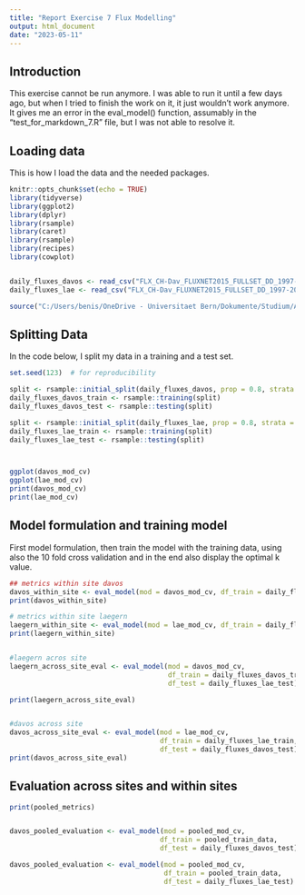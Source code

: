 ```yaml
---
title: "Report Exercise 7 Flux Modelling"
output: html_document
date: "2023-05-11"
---
```

## Introduction

This exercise cannot be run anymore. I was able to run it until a few days ago, but when I tried to finish the work on it, it just wouldn't work anymore. It gives me an error in the eval_model() function, assumably in the "test_for_markdown_7.R" file, but I was not able to resolve it. 


## Loading data

This is how I load the data and the needed packages. 

```r
knitr::opts_chunk$set(echo = TRUE)
library(tidyverse)
library(ggplot2)
library(dplyr)
library(rsample)
library(caret)
library(rsample)
library(recipes)
library(cowplot)


daily_fluxes_davos <- read_csv("FLX_CH-Dav_FLUXNET2015_FULLSET_DD_1997-2014_1-3.csv")
daily_fluxes_lae <- read_csv("FLX_CH-Dav_FLUXNET2015_FULLSET_DD_1997-2014_1-3.csv")

source("C:/Users/benis/OneDrive - Universitaet Bern/Dokumente/Studium/ADGS/adgs_report_siegrist/R/test_for_markdown_7.R")

```

## Splitting Data
In the code below, I split my data in a training and a test set.


```r
set.seed(123)  # for reproducibility

split <- rsample::initial_split(daily_fluxes_davos, prop = 0.8, strata = "VPD_F")
daily_fluxes_davos_train <- rsample::training(split)
daily_fluxes_davos_test <- rsample::testing(split)

split <- rsample::initial_split(daily_fluxes_lae, prop = 0.8, strata = "VPD_F")
daily_fluxes_lae_train <- rsample::training(split)
daily_fluxes_lae_test <- rsample::testing(split)



ggplot(davos_mod_cv)
ggplot(lae_mod_cv)
print(davos_mod_cv)
print(lae_mod_cv)

```

## Model formulation and training model
First model formulation, then train the model with the training data, using also the 10 fold cross validation and in the end also display the optimal k value.

```r

## metrics within site davos
davos_within_site <- eval_model(mod = davos_mod_cv, df_train = daily_fluxes_davos_train, df_test = daily_fluxes_davos_test)
print(davos_within_site)

# metrics within site laegern
laegern_within_site <- eval_model(mod = lae_mod_cv, df_train = daily_fluxes_lae_train, df_test = daily_fluxes_lae_test)
print(laegern_within_site)


#laegern acros site
laegern_across_site_eval <- eval_model(mod = davos_mod_cv,
                                       df_train = daily_fluxes_davos_train,
                                       df_test = daily_fluxes_lae_test)

print(laegern_across_site_eval)


#davos across site
davos_across_site_eval <- eval_model(mod = lae_mod_cv,
                                     df_train = daily_fluxes_lae_train,
                                     df_test = daily_fluxes_davos_test)
print(davos_across_site_eval)

```


## Evaluation across sites and within sites

```r
print(pooled_metrics)


davos_pooled_evaluation <- eval_model(mod = pooled_mod_cv,
                                     df_train = pooled_train_data,
                                     df_test = daily_fluxes_davos_test)

davos_pooled_evaluation <- eval_model(mod = pooled_mod_cv,
                                      df_train = pooled_train_data,
                                      df_test = daily_fluxes_lae_test)

```


